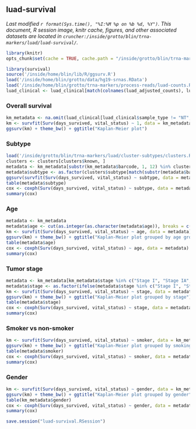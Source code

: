 ## luad-survival
_Last modified `r format(Sys.time(), "%I:%M %p on %b %d, %Y")`. This document, R session image, knitr cache, figures, and other associated datasets are located in `cruncher:/inside/grotto/blin/trna-markers/luad/luad-survival/`._

```r
library(knitr)
opts_chunk$set(cache = TRUE, cache.path = "/inside/grotto/blin/trna-markers/luad/luad-survival/cache/", eval = TRUE, echo = TRUE, warning = FALSE, results = FALSE, message = FALSE, autodep = TRUE, dev = "png", dpi = 300)
```

```r
library(survival)
source('/inside/home/blin/lib/R/ggsurv.R')
load('/inside/home/blin/grotto/data/hg19-srnas.RData')
load('/inside/home/blin/grotto/trna-markers/process-reads/luad-counts.RData')
luad_clinical <- luad_clinical[match(colnames(luad_adjusted_counts), luad_clinical$barcode), ]
```

### Overall survival

```r
km_metadata <- na.omit(luad_clinical[luad_clinical$sample_type != "NT", ]) # get rid of NAs, remove normal samples (e.g. duplicates), and put the time period as 1 month - 8 years
km <- survfit(Surv(days_survived, vital_status) ~ 1, data = km_metadata)
ggsurv(km) + theme_bw() + ggtitle("Kaplan-Meier plot")
```

### Subtype

```r
load('/inside/grotto/blin/trna-markers/luad/cluster-subtypes/clusters.RData')
clusters <- clusters[clusters$known, ]
metadata <- km_metadata[substr(km_metadata$barcode, 1, 12) %in% clusters$barcode, ]
metadata$subtype <- as.factor(clusters$subtype[match(substr(metadata$barcode, 1, 12), clusters$barcode)])
ggsurv(survfit(Surv(days_survived, vital_status) ~ subtype, data = metadata)) + theme_bw() + ggtitle("Kaplan-Meier plot grouped by subtype")
table(metadata$subtype)
cox <- coxph(Surv(days_survived, vital_status) ~ subtype, data = metadata)
summary(cox)
```

### Age

```r
metadata <- km_metadata
metadata$age <- cut(as.integer(as.character(metadata$age)), breaks = c(0, 50, 65, 80, 100), labels = c("<50", "50-65", "65-80", "80+"))
km <- survfit(Surv(days_survived, vital_status) ~ age, data = metadata)
ggsurv(km) + theme_bw() + ggtitle("Kaplan-Meier plot grouped by age group")
table(metadata$age)
cox <- coxph(Surv(days_survived, vital_status) ~ age, data = metadata)
summary(cox)
```

### Tumor stage

```r
metadata <- km_metadata[km_metadata$stage %in% c("Stage I", "Stage IA", "Stage IIIA", "Stage IIIB", "Stage IV"), ]
metadata$stage <- as.factor(ifelse(metadata$stage %in% c("Stage I", "Stage IA"), "Early stage" , "Late stage"))
km <- survfit(Surv(days_survived, vital_status) ~ stage, data = metadata)
ggsurv(km) + theme_bw() + ggtitle("Kaplan-Meier plot grouped by stage")
table(metadata$stage)
cox <- coxph(Surv(days_survived, vital_status) ~ stage, data = metadata)
summary(cox)
```

### Smoker vs non-smoker

```r
km <- survfit(Surv(days_survived, vital_status) ~ smoker, data = km_metadata)
ggsurv(km) + theme_bw() + ggtitle("Kaplan-Meier plot grouped by smoking history")
table(metadata$smoker)
cox <- coxph(Surv(days_survived, vital_status) ~ smoker, data = metadata)
summary(cox)
```

### Gender

```r
km <- survfit(Surv(days_survived, vital_status) ~ gender, data = km_metadata)
ggsurv(km) + theme_bw() + ggtitle("Kaplan-Meier plot grouped by gender")
table(km_metadata$gender)
cox <- coxph(Surv(days_survived, vital_status) ~ gender, data = metadata)
summary(cox)
```


```r
save.session("luad-survival.RSession")
```
